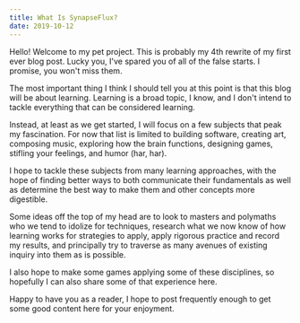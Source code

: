 ```yaml
---
title: What Is SynapseFlux?
date: 2019-10-12
---
```


Hello! Welcome to my pet project. This is probably my 4th rewrite of my first ever blog post. Lucky you, I've spared
you of all of the false starts. I promise, you won't miss them. 

The most important thing I think I should tell you at this point is that this blog will be about learning. Learning is
a broad topic, I know, and I don't intend to tackle everything that can be considered learning. 

Instead, at least as we get started, I will focus on a few subjects that peak my fascination. For now that list is 
limited to building software, creating art, composing music, exploring how the brain functions, designing games, 
stifling your feelings, and humor (har, har).

I hope to tackle these subjects from many learning approaches, with the hope of finding better ways to both 
communicate their fundamentals as well as determine the best way to make them and other concepts more digestible. 

Some ideas off the top of my head are to look to masters and polymaths who we tend to idolize for techniques, 
research what we now know of how learning works for strategies to apply, apply rigorous practice and record my results,
and principally try to traverse as many avenues of existing inquiry into them as is possible. 

I also hope to make some games applying some of these disciplines, so hopefully I can also share some of that experience
here. 

Happy to have you as a reader, I hope to post frequently enough to get some good content here for your enjoyment. 